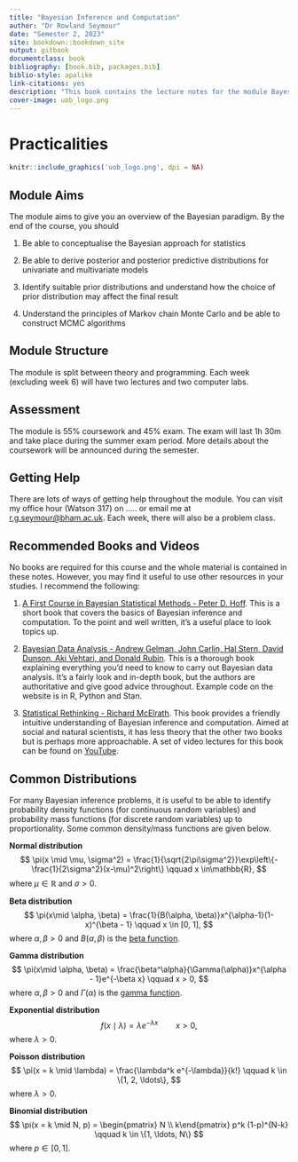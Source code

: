 ```yaml
---
title: "Bayesian Inference and Computation"
author: "Dr Rowland Seymour"
date: "Semester 2, 2023"
site: bookdown::bookdown_site
output: gitbook
documentclass: book
bibliography: [book.bib, packages.bib]
biblio-style: apalike
link-citations: yes
description: "This book contains the lecture notes for the module Bayesian Inference and Computation."
cover-image: uob_logo.png
---
```




# Practicalities {-}
```r
knitr::include_graphics('uob_logo.png', dpi = NA)
```

## Module Aims

The module aims to give you an overview of the Bayesian paradigm. By the end of the course, you should

1.  Be able to conceptualise the Bayesian approach for statistics

2.  Be able to derive posterior and posterior predictive distributions for univariate and multivariate models

3.  Identify suitable prior distributions and understand how the choice of prior distribution may affect the final result

4.  Understand the principles of Markov chain Monte Carlo and be able to construct MCMC algorithms

## Module Structure

The module is split between theory and programming. Each week (excluding week 6) will have two lectures and two computer labs.

## Assessment

The module is 55% coursework and 45% exam. The exam will last 1h 30m and take place during the summer exam period. More details about the coursework will be announced during the semester.

## Getting Help

There are lots of ways of getting help throughout the module. You can visit my office hour (Watson 317) on ..... or email me at [r.g.seymour\@bham.ac.uk](mailto:r.g.seymour@bham.ac.uk){.email}. Each week, there will also be a problem class.

## Recommended Books and Videos

No books are required for this course and the whole material is contained in these notes. However, you may find it useful to use other resources in your studies. I recommend the following:

1.  [A First Course in Bayesian Statistical Methods - Peter D. Hoff](https://link.springer.com/book/10.1007/978-0-387-92407-6). This is a short book that covers the basics of Bayesian inference and computation. To the point and well written, it's a useful place to look topics up.

2.  [Bayesian Data Analysis - Andrew Gelman, John Carlin, Hal Stern, David Dunson, Aki Vehtari, and Donald Rubin](http://www.stat.columbia.edu/~gelman/book/). This is a thorough book explaining everything you'd need to know to carry out Bayesian data analysis. It's a fairly look and in-depth book, but the authors are authoritative and give good advice throughout. Example code on the website is in R, Python and Stan.

3.  [Statistical Rethinking - Richard McElrath](https://xcelab.net/rm/statistical-rethinking/). This book provides a friendly intuitive understanding of Bayesian inference and computation. Aimed at social and natural scientists, it has less theory that the other two books but is perhaps more approachable. A set of video lectures for this book can be found on [YouTube](https://www.youtube.com/playlist?list=PLDcUM9US4XdMROZ57-OIRtIK0aOynbgZN).


## Common Distributions
For many Bayesian inference problems, it is useful to be able to identify probability density functions (for continuous random variables) and probability mass functions (for discrete random variables) up to proportionality. Some common density/mass functions are given below.

**Normal distribution**
$$
\pi(x \mid \mu, \sigma^2) = \frac{1}{\sqrt{2\pi\sigma^2}}\exp\left\{-\frac{1}{2\sigma^2}(x-\mu)^2\right\} \qquad x \in\mathbb{R},
$$
where $\mu \in \mathbb{R}$ and $\sigma > 0$.

**Beta distribution**
$$
\pi(x\mid \alpha, \beta) = \frac{1}{B(\alpha, \beta)}x^{\alpha-1}(1-x)^{\beta - 1} \qquad  x \in [0, 1],
$$
where $\alpha, \beta > 0$ and $B(\alpha, \beta)$ is the [beta function](https://en.wikipedia.org/wiki/Beta_function).

**Gamma distribution**
$$
\pi(x\mid \alpha, \beta) = \frac{\beta^\alpha}{\Gamma(\alpha)}x^{\alpha - 1}e^{-\beta x} \qquad  x > 0,
$$
where $\alpha, \beta > 0$ and $\Gamma(\alpha)$ is the [gamma function](https://en.wikipedia.org/wiki/Gamma_function).

**Exponential distribution**
$$
f(x \mid \lambda) = \lambda e^{-\lambda x} \qquad x > 0,
$$
where $\lambda > 0$.

**Poisson distribution**
$$
\pi(x = k \mid \lambda) = \frac{\lambda^k e^{-\lambda}}{k!} \qquad k \in \{1, 2, \ldots\},
$$
where $\lambda > 0$.

**Binomial distribution**
$$
\pi(x = k \mid N, p) = \begin{pmatrix} N \\ k\end{pmatrix} p^k (1-p)^{N-k} \qquad k \in \{1, \ldots, N\}
$$
where $p \in [0, 1]$.


